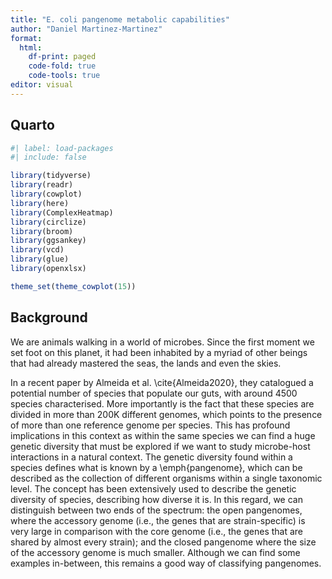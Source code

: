 ```yaml
---
title: "E. coli pangenome metabolic capabilities"
author: "Daniel Martinez-Martinez"
format: 
  html:
    df-print: paged
    code-fold: true
    code-tools: true
editor: visual
---
```


## Quarto

```r
#| label: load-packages
#| include: false

library(tidyverse)
library(readr)
library(cowplot)
library(here)
library(ComplexHeatmap)
library(circlize)
library(broom)
library(ggsankey)
library(vcd)
library(glue)
library(openxlsx)

theme_set(theme_cowplot(15))
```

## Background

We are animals walking in a world of microbes. Since the first moment we set foot on this planet, it had been inhabited by a myriad of other beings that had already mastered the seas, the lands and even the skies.

In a recent paper by Almeida et al. \\cite{Almeida2020}, they catalogued a potential number of species that populate our guts, with around 4500 species characterised. More importantly is the fact that these species are divided in more than 200K different genomes, which points to the presence of more than one reference genome per species. This has profound implications in this context as within the same species we can find a huge genetic diversity that must be explored if we want to study microbe-host interactions in a natural context. The genetic diversity found within a species defines what is known by a \\emph{pangenome}, which can be described as the collection of different organisms within a single taxonomic level. The concept has been extensively used to describe the genetic diversity of species, describing how diverse it is. In this regard, we can distinguish between two ends of the spectrum: the open pangenomes, where the accessory genome (i.e., the genes that are strain-specific) is very large in comparison with the core genome (i.e., the genes that are shared by almost every strain); and the closed pangenome where the size of the accessory genome is much smaller. Although we can find some examples in-between, this remains a good way of classifying pangenomes.
